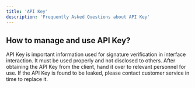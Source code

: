 ```yaml
---
title: 'API Key'
description: 'Frequently Asked Questions about API Key'
---
```


## How to manage and use API Key?

API Key is important information used for signature verification in interface interaction. It must be used properly and not disclosed to others. After obtaining the API Key from the client, hand it over to relevant personnel for use. If the API Key is found to be leaked, please contact customer service in time to replace it.